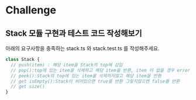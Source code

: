 # Challenge

## Stack 모듈 구현과 테스트 코드 작성해보기

아래의 요구사항을 충족하는 stack.ts 와 stack.test.ts 를 작성해주세요.

```typescript
class Stack {
  // push(item) : 해당 item을 Stack의 top에 삽입
  // pop():top에 있는 item을 삭제하고 해당 item을 반환, item 이 없을 경우 error 을 throw
  // peek():Stack의 top에 있는 item을 삭제하지않고 해당 item을 반환
  // get isEmpty():Stack이 비어있으면 true를 반환 그렇지않으면 false를 반환
  // get size()
}
```
